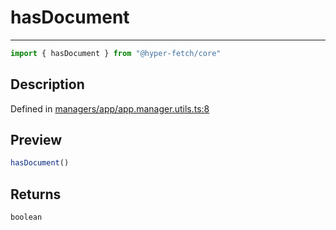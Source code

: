 

# hasDocument

<div class="api-docs__separator" data-reactroot="">

---

</div><div class="api-docs__import" data-reactroot="">

```ts
import { hasDocument } from "@hyper-fetch/core"
```

</div><div class="api-docs__section">

## Description

</div><div class="api-docs__description"><span class="api-docs__do-not-parse">



</span></div><p class="api-docs__definition">

Defined in [managers/app/app.manager.utils.ts:8](https://github.com/BetterTyped/hyper-fetch/blob/993719ed/packages/core/src/managers/app/app.manager.utils.ts#L8)

</p><div class="api-docs__section">

## Preview

</div><div class="api-docs__preview fn">

```ts
hasDocument()
```

</div><div class="api-docs__section">

## Returns

</div><div class="api-docs__returns">

```ts
boolean
```

</div>